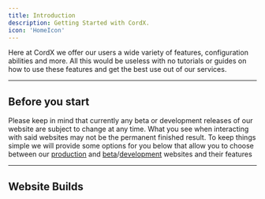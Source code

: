 ```yaml
---
title: Introduction
description: Getting Started with CordX.
icon: 'HomeIcon'
---
```


Here at CordX we offer our users a wide variety of features, configuration
abilities and more. All this would be useless with no tutorials or guides on
how to use these features and get the best use out of our services.

---

## Before you start

Please keep in mind that currently any beta or development releases of our website
are subject to change at any time. What you see when interacting with said websites
may not be the permanent finished result. To keep things simple we will provide some
options for you below that allow you to choose between our [production](https://cordx.lol) and
[beta](https://beta.cordx.lol)/[development](https://dev.cordx.lol) websites and their features

---

## Website Builds

<Cards>
    <Card
        href="/docs/users/prod"
        title="Production"
        description="Guides for our production website build located at: https://cordx.lol"
    />
    <Card
        href="/docs/users/dev"
        title="Development"
        description="Guides for our development website build located at: https://dev.cordx.lol"
    />
    <Card
        href="/docs/users/beta"
        title="Beta"
        description="Guides for our beta website build located at: https://beta.cordx.lol"
    />
</Cards>
